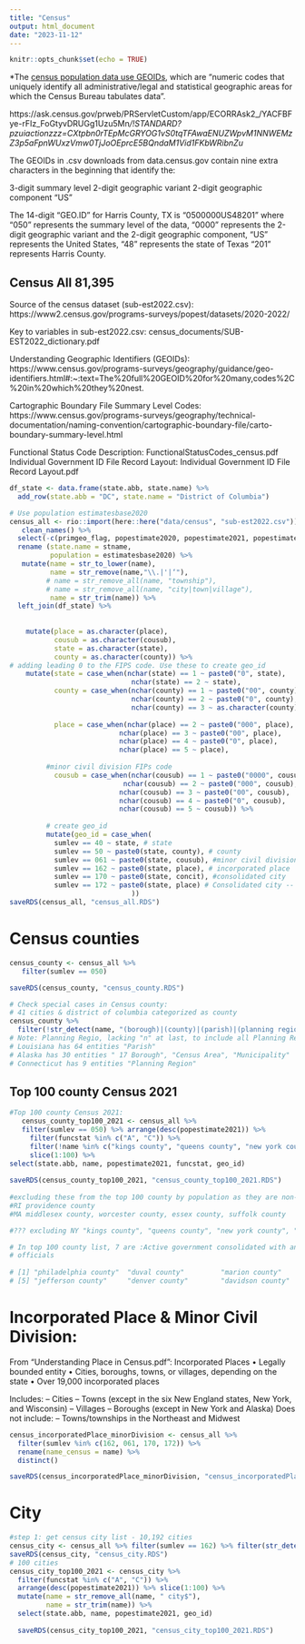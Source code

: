 ```yaml
---
title: "Census"
output: html_document
date: "2023-11-12"
---
```


```r
knitr::opts_chunk$set(echo = TRUE)
```

*The [census population data use GEOIDs](https://www.census.gov/programs-surveys/geography/guidance/geo-identifiers.html#:~:text=The%20full%20GEOID%20for%20many,codes%2C%20in%20which%20they%20nest.), which are "numeric codes that uniquely identify all administrative/legal and statistical geographic areas for which the Census Bureau tabulates data". 


https://ask.census.gov/prweb/PRServletCustom/app/ECORRAsk2_/YACFBFye-rFIz_FoGtyvDRUGg1Uzu5Mn*/!STANDARD?pzuiactionzzz=CXtpbn0rTEpMcGRYOG1vS0tqTFAwaENUZWpvM1NNWEMzZ3p5aFpnWUxzVmw0TjJoOEprcE5BQndaM1Vid1FKbWRibnZu*

The GEOIDs in .csv downloads from data.census.gov contain nine extra characters in the beginning that identify the:

3-digit summary level
2-digit geographic variant
2-digit geographic component
“US”

The 14-digit “GEO.ID” for Harris County, TX is “0500000US48201” where 
“050” represents the summary level of the data, 
“0000” represents the 2-digit geographic variant and the 2-digit geographic component, 
“US” represents the United States, 
“48” represents the state of Texas 
“201” represents Harris County.


## Census All 81,395

Source of the census dataset (sub-est2022.csv): https://www2.census.gov/programs-surveys/popest/datasets/2020-2022/

Key to variables in sub-est2022.csv: census_documents/SUB-EST2022_dictionary.pdf

Understanding Geographic Identifiers (GEOIDs): https://www.census.gov/programs-surveys/geography/guidance/geo-identifiers.html#:~:text=The%20full%20GEOID%20for%20many,codes%2C%20in%20which%20they%20nest.

Cartographic Boundary File Summary Level Codes: https://www.census.gov/programs-surveys/geography/technical-documentation/naming-convention/cartographic-boundary-file/carto-boundary-summary-level.html

Functional Status Code Description: FunctionalStatusCodes_census.pdf
Individual Government ID File Record Layout: Individual Government ID File Record Layout.pdf



```r
df_state <- data.frame(state.abb, state.name) %>% 
  add_row(state.abb = "DC", state.name = "District of Columbia")

# Use population estimatesbase2020
census_all <- rio::import(here::here("data/census", "sub-est2022.csv")) %>% 
   clean_names() %>% 
  select(-c(primgeo_flag, popestimate2020, popestimate2021, popestimate2022)) %>% 
  rename (state.name = stname,
          population = estimatesbase2020) %>% 
   mutate(name = str_to_lower(name),
          name = str_remove(name,"\\.|'|‘"),
         # name = str_remove_all(name, "township"),
         # name = str_remove_all(name, "city|town|village"),
          name = str_trim(name)) %>% 
  left_join(df_state) %>% 
  
  
    mutate(place = as.character(place),
           cousub = as.character(cousub),
           state = as.character(state),
           county = as.character(county)) %>% 
# adding leading 0 to the FIPS code. Use these to create geo_id 
    mutate(state = case_when(nchar(state) == 1 ~ paste0("0", state),
                              nchar(state) == 2 ~ state),
           county = case_when(nchar(county) == 1 ~ paste0("00", county),
                              nchar(county) == 2 ~ paste0("0", county),
                              nchar(county) == 3 ~ as.character(county)),
           
           place = case_when(nchar(place) == 2 ~ paste0("000", place),
                           nchar(place) == 3 ~ paste0("00", place),
                           nchar(place) == 4 ~ paste0("0", place),
                           nchar(place) == 5 ~ place),
           
         #minor civil division FIPs code
           cousub = case_when(nchar(cousub) == 1 ~ paste0("0000", cousub),
                            nchar(cousub) == 2 ~ paste0("000", cousub),
                           nchar(cousub) == 3 ~ paste0("00", cousub),
                           nchar(cousub) == 4 ~ paste0("0", cousub),
                           nchar(cousub) == 5 ~ cousub)) %>% 
           
         # create geo_id 
         mutate(geo_id = case_when(
           sumlev == 40 ~ state, # state
           sumlev == 50 ~ paste0(state, county), # county
           sumlev == 061 ~ paste0(state, cousub), #minor civil division
           sumlev == 162 ~ paste0(state, place), # incorporated place
           sumlev == 170 ~ paste0(state, concit), #consolidated city
           sumlev == 172 ~ paste0(state, place) # Consolidated city -- place within consolidated city
                              )) 
saveRDS(census_all, "census_all.RDS")

```

# Census counties

```r
census_county <- census_all %>% 
   filter(sumlev == 050) 

saveRDS(census_county, "census_county.RDS")

# Check special cases in Census county: 
# 41 cities & district of columbia categorized as county
census_county %>% 
  filter(!str_detect(name, "(borough)|(county)|(parish)|(planning regio)|(census area)|(municipality)")) 
# Note: Planning Regio, lacking "n" at last, to include all Planning Region in CT
# Louisiana has 64 entities "Parish"
# Alaska has 30 entities " 17 Borough", "Census Area", "Municipality"
# Connecticut has 9 entities "Planning Region"
```

## Top 100 county Census 2021
```r
#Top 100 county Census 2021: 
   census_county_top100_2021 <- census_all %>% 
   filter(sumlev == 050) %>% arrange(desc(popestimate2021)) %>% 
     filter(funcstat %in% c("A", "C")) %>% 
     filter(!name %in% c("kings county", "queens county", "new york county", "bronx county")) %>% 
     slice(1:100) %>% 
select(state.abb, name, popestimate2021, funcstat, geo_id) 
  
saveRDS(census_county_top100_2021, "census_county_top100_2021.RDS")
   
#excluding these from the top 100 county by population as they are non-functioning legal entity: 
#RI providence county
#MA middlesex county, worcester county, essex county, suffolk county

#??? excluding NY "kings county", "queens county", "new york county", "bronx county", 

# In top 100 county list, 7 are :Active government consolidated with another government with a single set of
# officials
   
# [1] "philadelphia county"  "duval county"         "marion county"        "san francisco county"
# [5] "jefferson county"     "denver county"        "davidson county"  
```


# Incorporated Place & Minor Civil Division: 

From "Understanding Place in Census.pdf":
Incorporated Places
• Legally bounded entity
• Cities, boroughs, towns, or villages, depending on the state
• Over 19,000 incorporated places

Includes:
– Cities
– Towns (except in the six New England states, New York, and Wisconsin)
– Villages
– Boroughs (except in New York and Alaska)
Does not include:
– Towns/townships in the Northeast and Midwest

```r
census_incorporatedPlace_minorDivision <- census_all %>% 
  filter(sumlev %in% c(162, 061, 170, 172)) %>% 
  rename(name_census = name) %>% 
  distinct()

saveRDS(census_incorporatedPlace_minorDivision, "census_incorporatedPlace_minorDivision.RDS")
```

# City

```r
#step 1: get census city list - 10,192 cities
census_city <- census_all %>% filter(sumlev == 162) %>% filter(str_detect(name, "city$"))
saveRDS(census_city, "census_city.RDS")
# 100 cities
census_city_top100_2021 <- census_city %>% 
  filter(funcstat %in% c("A", "C")) %>% 
  arrange(desc(popestimate2021)) %>% slice(1:100) %>% 
  mutate(name = str_remove_all(name, " city$"),
         name = str_trim(name)) %>% 
  select(state.abb, name, popestimate2021, geo_id) 
  
  saveRDS(census_city_top100_2021, "census_city_top100_2021.RDS")
```

